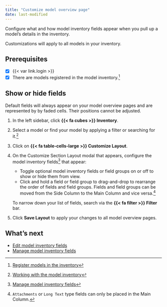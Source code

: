 ```yaml
---
title: "Customize model overview page"
date: last-modified
---
```


Configure what and how model inventory fields appear when you pull up a model's details in the inventory. 

:::{.callout title="Changes are automatically saved to your account and do not affect other users."}
Customizations will apply to all models in your inventory.

:::

::: {.attn}

## Prerequisites

- [x] {{< var link.login >}}
- [x] There are models registered in the model inventory.[^1]

:::

## Show or hide fields

::: {.callout title="Only custom inventory fields can be shown or hidden."}
Default fields will always appear on your model overview pages and are represented by by faded cells. Their positions cannot be adjusted.
:::

1. In the left sidebar, click **{{< fa cubes >}} Inventory**. 

2. Select a model or find your model by applying a filter or searching for it.[^2]

3. Click on **{{< fa table-cells-large >}} Customize Layout**.

4. On the Customize Section Layout modal that appears, configure the model inventory fields[^3] that appear: 

   - Toggle optional model inventory fields or field groups on or off to show or hide them from view.
   - Click and hold a field or field group to drag-and-drop to rearrange the order of fields and field groups. Fields and field groups can be moved from the Side Column to the Main Column and vice versa.[^4]

   To narrow down your list of fields, search via the **{{< fa filter >}} Filter** bar.

5. Click **Save Layout** to apply your changes to all model overview pages.

## What's next

- [Edit model inventory fields](edit-model-inventory-fields.qmd)
- [Manage model inventory fields](manage-model-inventory-fields.qmd)


<!-- FOOTNOTES -->

[^1]: [Register models in the inventory](register-models-in-inventory.qmd)

[^2]: [Working with the model inventory](/guide/model-inventory/working-with-model-inventory.qmd#search-filter-and-sort-models)

[^3]: [Manage model inventory fields](manage-model-inventory-fields.qmd#inventory-field-types)

[^4]: `Attachments` or `Long Text` type fields can only be placed in the Main Column.
